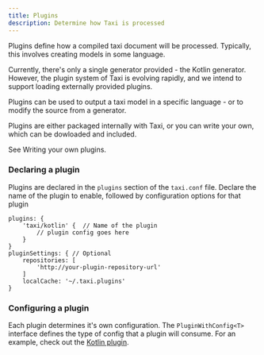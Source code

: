 ```yaml
---
title: Plugins
description: Determine how Taxi is processed
---
```



Plugins define how a compiled taxi document will be processed. Typically, this involves creating models in some language.

<Hint>
   Currently, there's only a single generator provided - the Kotlin generator.
   However, the plugin system of Taxi is evolving rapidly, and we intend to
   support loading externally provided plugins.
</Hint>

Plugins can be used to output a taxi model in a specific language - or to modify the source from a generator.

Plugins are either packaged internally with Taxi, or you can write your own, which can be dowloaded and included.

See <Link to="../writing-your-own-plugins">Writing your own plugins</Link>.

### Declaring a plugin

Plugins are declared in the `plugins` section of the `taxi.conf` file. Declare the name of the plugin to enable, followed by configuration options for that plugin

```text
plugins: {
    'taxi/kotlin' {  // Name of the plugin
        // plugin config goes here
    }
}
pluginSettings: { // Optional
    repositories: [
        'http://your-plugin-repository-url'
    ]
    localCache: '~/.taxi.plugins'
}
```

### Configuring a plugin

Each plugin determines it's own configuration. The `PluginWithConfig<T>` interface defines the type of config that a plugin will consume. For an example, check out the [Kotlin plugin](https://gitlab.com/taxi-lang/taxi-lang/-/blob/develop/taxi-cli/src/main/java/lang/taxi/cli/plugins/internal/KotlinPlugin.kt).
